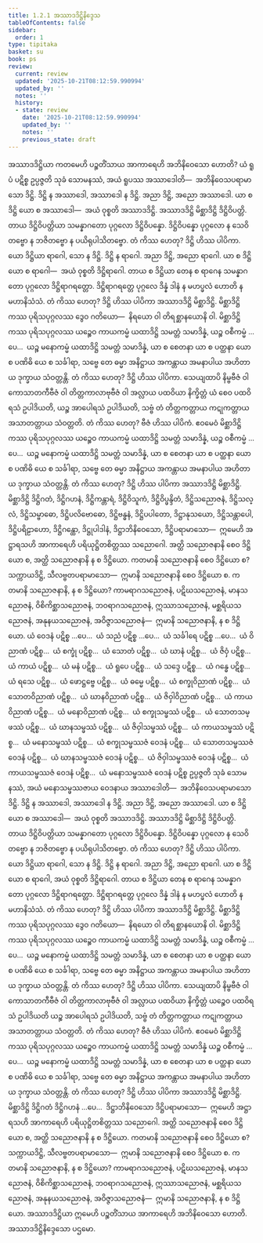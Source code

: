```yaml
---
title: 1.2.1 အဿာဒဒိဋ္ဌိနိဒ္ဒေသ
tableOfContents: false
sidebar:
  order: 1
type: tipitaka
basket: su
book: ps
review:
  current: review
  updated: '2025-10-21T08:12:59.990994'
  updated_by: ''
  notes: ''
  history:
  - state: review
    date: '2025-10-21T08:12:59.990994'
    updated_by: ''
    notes: ''
    previous_state: draft
---
```



<DynamicBreadcrumb />


<ReviewStatus review={frontmatter.review} showDetails={true} />

<HypothesisAnnotation frontmatter={frontmatter} />

<Division number="128" book="ps" e="ch" v="26" p="134">

<Paragraph number="739" book="ps">
အဿာဒဒိဋ္ဌိယာ ကတမေဟိ ပဉ္စတိံသာယ အာကာရေဟိ အဘိနိဝေသော ဟောတိ? ယံ ရူပံ ပဋိစ္စ ဥပ္ပဇ္ဇတိ သုခံ သောမနဿံ, အယံ ရူပဿ အဿာဒေါတိ—  အဘိနိဝေသပရာမာသော ဒိဋ္ဌိ. ဒိဋ္ဌိ န အဿာဒေါ, အဿာဒေါ န ဒိဋ္ဌိ. အညာ ဒိဋ္ဌိ, အညော အဿာဒေါ. ယာ စ ဒိဋ္ဌိ ယော စ အဿာဒေါ—  အယံ ဝုစ္စတိ အဿာဒဒိဋ္ဌိ.
</Paragraph>

<Paragraph number="740" book="ps">
အဿာဒဒိဋ္ဌိ မိစ္ဆာဒိဋ္ဌိ ဒိဋ္ဌိဝိပတ္တိ. တာယ ဒိဋ္ဌိဝိပတ္တိယာ သမန္နာဂတော ပုဂ္ဂလော ဒိဋ္ဌိဝိပန္နော. ဒိဋ္ဌိဝိပန္နော ပုဂ္ဂလော န သေဝိတဗ္ဗော န ဘဇိတဗ္ဗော န ပယိရုပါသိတဗ္ဗော. တံ ကိဿ ဟေတု? ဒိဋ္ဌိ ဟိဿ ပါပိကာ. ယော ဒိဋ္ဌိယာ ရာဂေါ, သော န ဒိဋ္ဌိ. ဒိဋ္ဌိ န ရာဂေါ. အညာ ဒိဋ္ဌိ, အညော ရာဂေါ. ယာ စ ဒိဋ္ဌိ ယော စ ရာဂေါ—  အယံ ဝုစ္စတိ ဒိဋ္ဌိရာဂေါ. တာယ စ ဒိဋ္ဌိယာ တေန စ ရာဂေန သမန္နာဂတော ပုဂ္ဂလော ဒိဋ္ဌိရာဂရတ္တော. ဒိဋ္ဌိရာဂရတ္တေ ပုဂ္ဂလေ ဒိန္နံ ဒါနံ န မဟပ္ဖလံ ဟောတိ န မဟာနိသံသံ. တံ ကိဿ ဟေတု? ဒိဋ္ဌိ ဟိဿ ပါပိကာ အဿာဒဒိဋ္ဌိ မိစ္ဆာဒိဋ္ဌိ.
</Paragraph>

<Paragraph number="741" book="ps">
မိစ္ဆာဒိဋ္ဌိကဿ ပုရိသပုဂ္ဂလဿ ဒွေဝ ဂတိယော—  နိရယော ဝါ တိရစ္ဆာနယောနိ ဝါ. မိစ္ဆာဒိဋ္ဌိကဿ ပုရိသပုဂ္ဂလဿ ယဉ္စေဝ ကာယကမ္မံ ယထာဒိဋ္ဌိ သမတ္တံ သမာဒိန္နံ, ယဉ္စ ဝစီကမ္မံ …ပေ…  ယဉ္စ မနောကမ္မံ ယထာဒိဋ္ဌိ သမတ္တံ သမာဒိန္နံ, ယာ စ စေတနာ ယာ စ ပတ္ထနာ ယော စ ပဏိဓိ ယေ စ သင်္ခါရာ, သဗ္ဗေ တေ ဓမ္မာ အနိဋ္ဌာယ အကန္တာယ အမနာပါယ အဟိတာယ ဒုက္ခာယ သံဝတ္တန္တိ. တံ ကိဿ ဟေတု? ဒိဋ္ဌိ ဟိဿ ပါပိကာ. သေယျထာပိ နိမ္ဗဗီဇံ ဝါ ကောသာတကီဗီဇံ ဝါ တိတ္တကာလာဗုဗီဇံ ဝါ အလ္လာယ ပထဝိယာ နိက္ခိတ္တံ ယံ စေဝ ပထဝိရသံ ဥပါဒိယတိ, ယဉ္စ အာပေါရသံ ဥပါဒိယတိ, သဗ္ဗံ တံ တိတ္တကတ္တာယ ကဋုကတ္တာယ အသာတတ္တာယ သံဝတ္တတိ. တံ ကိဿ ဟေတု? ဗီဇံ ဟိဿ ပါပိကံ. ဧဝမေဝံ မိစ္ဆာဒိဋ္ဌိကဿ ပုရိသပုဂ္ဂလဿ ယဉ္စေဝ ကာယကမ္မံ ယထာဒိဋ္ဌိ သမတ္တံ သမာဒိန္နံ, ယဉ္စ ဝစီကမ္မံ …ပေ…  ယဉ္စ မနောကမ္မံ ယထာဒိဋ္ဌိ သမတ္တံ သမာဒိန္နံ, ယာ စ စေတနာ ယာ စ ပတ္ထနာ ယော စ ပဏိဓိ ယေ စ သင်္ခါရာ, သဗ္ဗေ တေ ဓမ္မာ အနိဋ္ဌာယ အကန္တာယ အမနာပါယ အဟိတာယ ဒုက္ခာယ သံဝတ္တန္တိ. တံ ကိဿ ဟေတု? ဒိဋ္ဌိ ဟိဿ ပါပိကာ အဿာဒဒိဋ္ဌိ မိစ္ဆာဒိဋ္ဌိ.
</Paragraph>

<Paragraph number="742" book="ps">
မိစ္ဆာဒိဋ္ဌိ ဒိဋ္ဌိဂတံ, ဒိဋ္ဌိဂဟနံ, ဒိဋ္ဌိကန္တာရံ, ဒိဋ္ဌိဝိသူကံ, ဒိဋ္ဌိဝိပ္ဖန္ဒိတံ, ဒိဋ္ဌိသညောဇနံ, ဒိဋ္ဌိသလ္လံ, ဒိဋ္ဌိသမ္ဗာဓော, ဒိဋ္ဌိပလိဗောဓော, ဒိဋ္ဌိဗန္ဓနံ, ဒိဋ္ဌိပပါတော, ဒိဋ္ဌာနုသယော, ဒိဋ္ဌိသန္တာပေါ, ဒိဋ္ဌိပရိဠာဟော, ဒိဋ္ဌိဂန္ထော, ဒိဋ္ဌုပါဒါနံ, ဒိဋ္ဌာဘိနိဝေသော, ဒိဋ္ဌိပရာမာသော—  ဣမေဟိ အဋ္ဌာရသဟိ အာကာရေဟိ ပရိယုဋ္ဌိတစိတ္တဿ သညောဂေါ.
</Paragraph>

</Division>
<Division number="129" book="ps" e="ch" v="26" p="135">

<Paragraph number="743" book="ps">
အတ္ထိ သညောဇနာနိ စေဝ ဒိဋ္ဌိယော စ, အတ္ထိ သညောဇနာနိ န စ ဒိဋ္ဌိယော.
</Paragraph>

<Paragraph number="744" book="ps">
ကတမာနိ သညောဇနာနိ စေဝ ဒိဋ္ဌိယော စ? သက္ကာယဒိဋ္ဌိ, သီလဗ္ဗတပရာမာသော—  ဣမာနိ သညောဇနာနိ စေဝ ဒိဋ္ဌိယော စ.
</Paragraph>

<Paragraph number="745" book="ps">
ကတမာနိ သညောဇနာနိ, န စ ဒိဋ္ဌိယော? ကာမရာဂသညောဇနံ, ပဋိဃသညောဇနံ, မာနသညောဇနံ, ဝိစိကိစ္ဆာသညောဇနံ, ဘဝရာဂသညောဇနံ, ဣဿာသညောဇနံ, မစ္ဆရိယသညောဇနံ, အနုနယသညောဇနံ, အဝိဇ္ဇာသညောဇနံ—  ဣမာနိ သညောဇနာနိ, န စ ဒိဋ္ဌိယော.
</Paragraph>

<Paragraph number="746" book="ps">
ယံ ဝေဒနံ ပဋိစ္စ …ပေ…  ယံ သညံ ပဋိစ္စ …ပေ…  ယံ သင်္ခါရေ ပဋိစ္စ …ပေ…  ယံ ဝိညာဏံ ပဋိစ္စ…  ယံ စက္ခုံ ပဋိစ္စ…  ယံ သောတံ ပဋိစ္စ…  ယံ ဃာနံ ပဋိစ္စ…  ယံ ဇိဝှံ ပဋိစ္စ…  ယံ ကာယံ ပဋိစ္စ…  ယံ မနံ ပဋိစ္စ…  ယံ ရူပေ ပဋိစ္စ…  ယံ သဒ္ဒေ ပဋိစ္စ…  ယံ ဂန္ဓေ ပဋိစ္စ…  ယံ ရသေ ပဋိစ္စ…  ယံ ဖောဋ္ဌဗ္ဗေ ပဋိစ္စ…  ယံ ဓမ္မေ ပဋိစ္စ…  ယံ စက္ခုဝိညာဏံ ပဋိစ္စ…  ယံ သောတဝိညာဏံ ပဋိစ္စ…  ယံ ဃာနဝိညာဏံ ပဋိစ္စ…  ယံ ဇိဝှါဝိညာဏံ ပဋိစ္စ…  ယံ ကာယဝိညာဏံ ပဋိစ္စ…  ယံ မနောဝိညာဏံ ပဋိစ္စ…  ယံ စက္ခုသမ္ဖဿံ ပဋိစ္စ…  ယံ သောတသမ္ဖဿံ ပဋိစ္စ…  ယံ ဃာနသမ္ဖဿံ ပဋိစ္စ…  ယံ ဇိဝှါသမ္ဖဿံ ပဋိစ္စ…  ယံ ကာယသမ္ဖဿံ ပဋိစ္စ…  ယံ မနောသမ္ဖဿံ ပဋိစ္စ…  ယံ စက္ခုသမ္ဖဿဇံ ဝေဒနံ ပဋိစ္စ…  ယံ သောတသမ္ဖဿဇံ ဝေဒနံ ပဋိစ္စ…  ယံ ဃာနသမ္ဖဿဇံ ဝေဒနံ ပဋိစ္စ…  ယံ ဇိဝှါသမ္ဖဿဇံ ဝေဒနံ ပဋိစ္စ…  ယံ ကာယသမ္ဖဿဇံ ဝေဒနံ ပဋိစ္စ…  ယံ မနောသမ္ဖဿဇံ ဝေဒနံ ပဋိစ္စ ဥပ္ပဇ္ဇတိ သုခံ သောမနဿံ, အယံ မနောသမ္ဖဿဇာယ ဝေဒနာယ အဿာဒေါတိ—  အဘိနိဝေသပရာမာသော ဒိဋ္ဌိ. ဒိဋ္ဌိ န အဿာဒေါ, အဿာဒေါ န ဒိဋ္ဌိ. အညာ ဒိဋ္ဌိ, အညော အဿာဒေါ. ယာ စ ဒိဋ္ဌိ ယော စ အဿာဒေါ—  အယံ ဝုစ္စတိ အဿာဒဒိဋ္ဌိ.
</Paragraph>

<Paragraph number="747" book="ps">
အဿာဒဒိဋ္ဌိ မိစ္ဆာဒိဋ္ဌိ ဒိဋ္ဌိဝိပတ္တိ. တာယ ဒိဋ္ဌိဝိပတ္တိယာ သမန္နာဂတော ပုဂ္ဂလော ဒိဋ္ဌိဝိပန္နော. ဒိဋ္ဌိဝိပန္နော ပုဂ္ဂလော န သေဝိတဗ္ဗော န ဘဇိတဗ္ဗော န ပယိရုပါသိတဗ္ဗော. တံ ကိဿ ဟေတု? ဒိဋ္ဌိ ဟိဿ ပါပိကာ. ယော ဒိဋ္ဌိယာ ရာဂေါ, သော န ဒိဋ္ဌိ. ဒိဋ္ဌိ န ရာဂေါ. အညာ ဒိဋ္ဌိ, အညော ရာဂေါ. ယာ စ ဒိဋ္ဌိ ယော စ ရာဂေါ, အယံ ဝုစ္စတိ ဒိဋ္ဌိရာဂေါ. တာယ စ ဒိဋ္ဌိယာ တေန စ ရာဂေန သမန္နာဂတော ပုဂ္ဂလော ဒိဋ္ဌိရာဂရတ္တော. ဒိဋ္ဌိရာဂရတ္တေ ပုဂ္ဂလေ ဒိန္နံ ဒါနံ န မဟပ္ဖလံ ဟောတိ န မဟာနိသံသံ. တံ ကိဿ ဟေတု? ဒိဋ္ဌိ ဟိဿ ပါပိကာ အဿာဒဒိဋ္ဌိ မိစ္ဆာဒိဋ္ဌိ.
</Paragraph>

<Paragraph number="748" book="ps">
မိစ္ဆာဒိဋ္ဌိကဿ ပုရိသပုဂ္ဂလဿ ဒွေဝ ဂတိယော—  နိရယော ဝါ တိရစ္ဆာနယောနိ ဝါ. မိစ္ဆာဒိဋ္ဌိကဿ ပုရိသပုဂ္ဂလဿ ယဉ္စေဝ ကာယကမ္မံ ယထာဒိဋ္ဌိ သမတ္တံ သမာဒိန္နံ, ယဉ္စ ဝစီကမ္မံ …ပေ…  ယဉ္စ မနောကမ္မံ ယထာဒိဋ္ဌိ သမတ္တံ သမာဒိန္နံ, ယာ စ စေတနာ ယာ စ ပတ္ထနာ ယော စ ပဏိဓိ ယေ စ သင်္ခါရာ, သဗ္ဗေ တေ ဓမ္မာ အနိဋ္ဌာယ အကန္တာယ အမနာပါယ အဟိတာယ ဒုက္ခာယ သံဝတ္တန္တိ. တံ ကိဿ ဟေတု? ဒိဋ္ဌိ ဟိဿ ပါပိကာ. သေယျထာပိ နိမ္ဗဗီဇံ ဝါ ကောသာတကီဗီဇံ ဝါ တိတ္တကာလာဗုဗီဇံ ဝါ အလ္လာယ ပထဝိယာ နိက္ခိတ္တံ ယဉ္စေဝ ပထဝိရသံ ဥပါဒိယတိ ယဉ္စ အာပေါရသံ ဥပါဒိယတိ, သဗ္ဗံ တံ တိတ္တကတ္တာယ ကဋုကတ္တာယ အသာတတ္တာယ သံဝတ္တတိ. တံ ကိဿ ဟေတု? ဗီဇံ ဟိဿ ပါပိကံ. ဧဝမေဝံ မိစ္ဆာဒိဋ္ဌိကဿ ပုရိသပုဂ္ဂလဿ ယဉ္စေဝ ကာယကမ္မံ ယထာဒိဋ္ဌိ သမတ္တံ သမာဒိန္နံ ယဉ္စ ဝစီကမ္မံ …ပေ…  ယဉ္စ မနောကမ္မံ ယထာဒိဋ္ဌိ သမတ္တံ သမာဒိန္နံ, ယာ စ စေတနာ ယာ စ ပတ္ထနာ ယော စ ပဏိဓိ ယေ စ သင်္ခါရာ, သဗ္ဗေ တေ ဓမ္မာ အနိဋ္ဌာယ အကန္တာယ အမနာပါယ အဟိတာယ ဒုက္ခာယ သံဝတ္တန္တိ. တံ ကိဿ ဟေတု? ဒိဋ္ဌိ ဟိဿ ပါပိကာ အဿာဒဒိဋ္ဌိ မိစ္ဆာဒိဋ္ဌိ.
</Paragraph>

<Paragraph number="749" book="ps">
မိစ္ဆာဒိဋ္ဌိ ဒိဋ္ဌိဂတံ ဒိဋ္ဌိဂဟနံ …ပေ…  ဒိဋ္ဌာဘိနိဝေသော ဒိဋ္ဌိပရာမာသော—  ဣမေဟိ အဋ္ဌာရသဟိ အာကာရေဟိ ပရိယုဋ္ဌိတစိတ္တဿ သညောဂေါ.
</Paragraph>

<Paragraph number="750" book="ps">
အတ္ထိ သညောဇနာနိ စေဝ ဒိဋ္ဌိယော စ, အတ္ထိ သညောဇနာနိ န စ ဒိဋ္ဌိယော. ကတမာနိ သညောဇနာနိ စေဝ ဒိဋ္ဌိယော စ? သက္ကာယဒိဋ္ဌိ, သီလဗ္ဗတပရာမာသော—  ဣမာနိ သညောဇနာနိ စေဝ ဒိဋ္ဌိယော စ. ကတမာနိ သညောဇနာနိ, န စ ဒိဋ္ဌိယော? ကာမရာဂသညောဇနံ, ပဋိဃသညောဇနံ, မာနသညောဇနံ, ဝိစိကိစ္ဆာသညောဇနံ, ဘဝရာဂသညောဇနံ, ဣဿာသညောဇနံ, မစ္ဆရိယသညောဇနံ, အနုနယသညောဇနံ, အဝိဇ္ဇာသညောဇနံ—  ဣမာနိ သညောဇနာနိ, န စ ဒိဋ္ဌိယော. အဿာဒဒိဋ္ဌိယာ ဣမေဟိ ပဉ္စတိံသာယ အာကာရေဟိ အဘိနိဝေသော ဟောတိ.

</Paragraph>
</Division>

<Paragraph number="751" type="center" book="ps">
အဿာဒဒိဋ္ဌိနိဒ္ဒေသော ပဌမော.
</Paragraph>